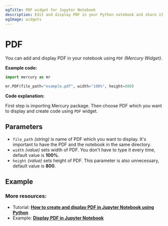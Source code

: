 ```yaml
---
ogTitle: PDF widget for Jupyter Notebook
description: Edit and display PDF in your Python notebook and share it with other users.
ogImage: widgets
---
```



# PDF 

You can add and display PDF in your notebook  using `PDF` *(Mercury Widget)*.

**Example code:**

```python
import mercury as mr
```
```python
mr.PDF(file_path="example.pdf", width="100%", height=800)
```

**Code explanation:**

First step is importing Mercury package. Then choose PDF which you want to display and create code using `PDF` widget.

## Parameters

- `file_path` *(string)* is name of PDF which you want to display. It's important to have the PDF and the notebook in the same directory.
- `width` *(value)* sets width of PDF. You don't have to type it every time, default value is **100%**.
- `height` *(value)* sets height of PDF. This parameter is also unnecessary, default value is **800**.

## Example

<Screenshot src={examplePng} alt="Example from Jupyter Notebook." />

### More resources: 

- Tutorial: [**How to create and display PDF in Jupyter Notebook using Python**](../../tutorials/jupyter-notebook-create-display-pdf)
- Example: [**Display PDF in Jupyter Notebook**](../../examples/jupyter-notebook-display-pdf)


